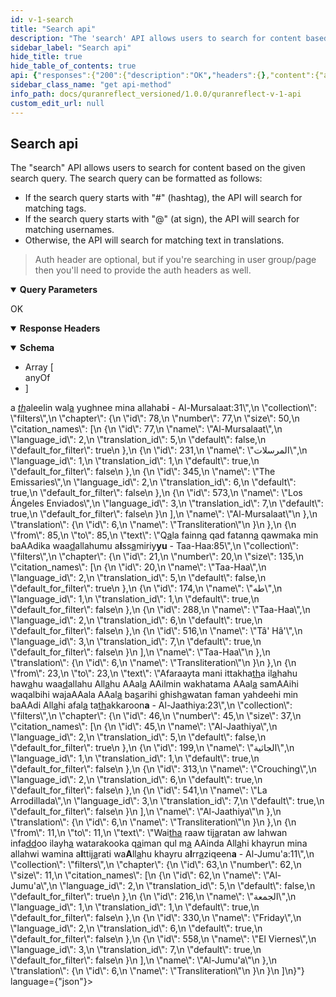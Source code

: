 ```yaml
---
id: v-1-search
title: "Search api"
description: "The 'search' API allows users to search for content based on the given search query. The search query can be formatted as follows:"
sidebar_label: "Search api"
hide_title: true
hide_table_of_contents: true
api: {"responses":{"200":{"description":"OK","headers":{},"content":{"application/json":{"schema":{"x-examples":{"Example 1":{"items":[{"id":11,"text":"#Allah","language":"Malay","collection":"tags"},{"id":439,"text":"@SameerReflects","full_text":"Sameer Qarizada (@SameerReflects)","avatar":null,"collection":"authors"},{"from":null,"to":null,"text":"Maryam","collection":"filters","chapter":{"id":20,"number":19,"size":98,"citation_names":[{"id":19,"name":"Maryam","language_id":2,"translation_id":6,"default":false,"default_for_filter":true},{"id":173,"name":"مريم","language_id":1,"translation_id":1,"default":true,"default_for_filter":false},{"id":287,"name":"Mary","language_id":2,"translation_id":5,"default":true,"default_for_filter":false},{"id":515,"name":"María","language_id":3,"translation_id":7,"default":true,"default_for_filter":false},{"id":629,"name":"مريم","language_id":1,"translation_id":8,"default":true,"default_for_filter":false},{"id":743,"name":"Maryam","language_id":4,"translation_id":9,"default":true,"default_for_filter":false},{"id":859,"name":"Mary","language_id":5,"translation_id":10,"default":true,"default_for_filter":false},{"id":973,"name":"Maryam","language_id":6,"translation_id":11,"default":true,"default_for_filter":false},{"id":1087,"name":"Marie","language_id":7,"translation_id":12,"default":true,"default_for_filter":false}],"name":"Maryam"}}]}},"type":"array","items":{"anyOf":[{"description":"user search result item"},{"description":"tag search result item\n"}],"type":"object"}},"example":{"items":[{"from":31,"to":31,"text":"L<u>a</u> <i><u>th</u></i>aleelin wal<u>a</u> yughnee mina allahab<b>i</b> - Al-Mursalaat:31","collection":"filters","chapter":{"id":78,"number":77,"size":50,"citation_names":[{"id":77,"name":"Al-Mursalaat","language_id":2,"translation_id":5,"default":false,"default_for_filter":true},{"id":231,"name":"المرسلات","language_id":1,"translation_id":1,"default":true,"default_for_filter":false},{"id":345,"name":"The Emissaries","language_id":2,"translation_id":6,"default":true,"default_for_filter":false},{"id":573,"name":"Los Ángeles Enviados","language_id":3,"translation_id":7,"default":true,"default_for_filter":false}],"name":"Al-Mursalaat"},"translation":{"id":6,"name":"Transliteration"}},{"from":85,"to":85,"text":"Q<u>a</u>la fainn<u>a</u> qad fatann<u>a</u> qawmaka min baAAdika waa<u>d</u>allahumu a<b>l</b>ss<u>a</u>miriy<b>yu</b> - Taa-Haa:85","collection":"filters","chapter":{"id":21,"number":20,"size":135,"citation_names":[{"id":20,"name":"Taa-Haa","language_id":2,"translation_id":5,"default":false,"default_for_filter":true},{"id":174,"name":"طه","language_id":1,"translation_id":1,"default":true,"default_for_filter":false},{"id":288,"name":"Taa-Haa","language_id":2,"translation_id":6,"default":true,"default_for_filter":false},{"id":516,"name":"Tâ' Hâ'","language_id":3,"translation_id":7,"default":true,"default_for_filter":false}],"name":"Taa-Haa"},"translation":{"id":6,"name":"Transliteration"}},{"from":23,"to":23,"text":"Afaraayta mani ittakha<u>th</u>a il<u>a</u>hahu haw<u>a</u>hu waa<u>d</u>allahu All<u>a</u>hu AAal<u>a</u> AAilmin wakhatama AAal<u>a</u> samAAihi waqalbihi wajaAAala AAal<u>a</u> ba<u>s</u>arihi ghish<u>a</u>watan faman yahdeehi min baAAdi All<u>a</u>hi afal<u>a</u> ta<u>th</u>akkaroon<b>a</b> - Al-Jaathiya:23","collection":"filters","chapter":{"id":46,"number":45,"size":37,"citation_names":[{"id":45,"name":"Al-Jaathiya","language_id":2,"translation_id":5,"default":false,"default_for_filter":true},{"id":199,"name":"الجاثية","language_id":1,"translation_id":1,"default":true,"default_for_filter":false},{"id":313,"name":"Crouching","language_id":2,"translation_id":6,"default":true,"default_for_filter":false},{"id":541,"name":"La Arrodillada","language_id":3,"translation_id":7,"default":true,"default_for_filter":false}],"name":"Al-Jaathiya"},"translation":{"id":6,"name":"Transliteration"}},{"from":11,"to":11,"text":"Wai<u>tha</u> raaw tij<u>a</u>ratan aw lahwan infa<u>dd</u>oo ilayh<u>a</u> watarakooka q<u>a</u>iman qul m<u>a</u> AAinda All<u>a</u>hi khayrun mina allahwi wamina a<b>l</b>ttij<u>a</u>rati wa<b>A</b>ll<u>a</u>hu khayru a<b>l</b>rr<u>a</u>ziqeen<b>a</b> - Al-Jumu'a:11","collection":"filters","chapter":{"id":63,"number":62,"size":11,"citation_names":[{"id":62,"name":"Al-Jumu'a","language_id":2,"translation_id":5,"default":false,"default_for_filter":true},{"id":216,"name":"الجمعة","language_id":1,"translation_id":1,"default":true,"default_for_filter":false},{"id":330,"name":"Friday","language_id":2,"translation_id":6,"default":true,"default_for_filter":false},{"id":558,"name":"El Viernes","language_id":3,"translation_id":7,"default":true,"default_for_filter":false}],"name":"Al-Jumu'a"},"translation":{"id":6,"name":"Transliteration"}}]},"examples":{"Example 1":{"value":{"items":[{"id":1,"text":"#Allah","language":"English","collection":"tags"},{"id":1,"text":"@naveed","full_text":"Naveed Ahmad  (@naveed)","avatar":null,"collection":"authors"},{"from":null,"to":null,"text":"Maryam","collection":"filters","chapter":{"id":20,"number":19,"size":98,"citation_names":[{"id":19,"name":"Maryam","language_id":2,"translation_id":6,"default":false,"default_for_filter":true}],"name":"Maryam"}}]}}}}}}},"operationId":"v1-search","description":"The \"search\" API allows users to search for content based on the given search query. The search query can be formatted as follows:\n\n- If the search query starts with \"#\" (hashtag), the API will search for matching tags.\n- If the search query starts with \"@\" (at sign), the API will search for matching usernames.\n- Otherwise, the API will search for matching text in translations.\n\n\n> Auth header are optional, but if you're searching in user group/page then you'll need to provide the auth headers as well.\n","parameters":[{"name":"client_auth_token","in":"query","required":true,"schema":{"type":"string"},"description":"Client API token"},{"schema":{"type":"string"},"in":"query","name":"q","required":true,"description":"the search query"},{"schema":{"type":"boolean"},"in":"query","name":"sura_only","description":"only search for surahs"},{"schema":{"type":"string","enum":["exact","approximate"],"default":"approximate"},"in":"query","name":"search_type","allowEmptyValue":true,"description":"Should search for exact term or fuzzy search. Only applicable for translation search"}],"tags":["Search"],"method":"get","path":"/v1/search","servers":[{"url":"https://quranreflect.com","description":"Production"}],"securitySchemes":{"apikey":{"name":"client_auth_token","type":"apiKey","in":"query"}},"info":{"title":"QuranReflect V1 API","description":"QuranReflect V1 APIs allows your app to interact with https://quranreflect.com resources. \n\n ## Getting started \n\n Our APIs are not public and require an API key. Please contact us via email `amer@qreflect.com` to get yours. \n\n ## User-specific APIs  \n\n All user-specific APIs (For example [Creating a post](/operations/post-create)) require the following headers:  \n\n - `access-token` the user access token, this token can be changed with every request. \n\n - `token-type`  value should always be `Bearer`. \n\n - `client` the client token, this too can be changed with every request. \n\n - `expiry` unix timestamp (in seconds) to indicate when access token will expire. \n\n - `uid` user's unique identifier. \n\n - `Authorization`: complete authorization header. Sample value `Bearer eyJhY2Nlc3MtdG9rZW4iOiJ4cjBrb3g1eXdVM3JrelVMZjhVUzlBIiwidG9rZW4tdHlwZSI6IkJlYXJlciIsImNsaWVudCI6IkpQeFJCRTloVmRBbDlTX1BVdEhJN2ciLCJleHBpcnkiOiIxNzA1OTQwNTQ3IiwidWlkIjoiYW1lci5hYmJhc0BtYWlsaW5hdG9yLmNvbSJ9`. \n\n The values of `access-token`, `client`, `expiry`, and `uid` headers will be returned in the response of [User Sign in API](/operations/user-signin).","version":"1.0.0"},"postman":{"name":"Search api","description":{"content":"The \"search\" API allows users to search for content based on the given search query. The search query can be formatted as follows:\n\n- If the search query starts with \"#\" (hashtag), the API will search for matching tags.\n- If the search query starts with \"@\" (at sign), the API will search for matching usernames.\n- Otherwise, the API will search for matching text in translations.\n\n\n> Auth header are optional, but if you're searching in user group/page then you'll need to provide the auth headers as well.\n","type":"text/plain"},"url":{"path":["v1","search"],"host":["{{baseUrl}}"],"query":[{"disabled":false,"description":{"content":"(Required) Client API token","type":"text/plain"},"key":"client_auth_token","value":""},{"disabled":false,"description":{"content":"(Required) the search query","type":"text/plain"},"key":"q","value":""},{"disabled":false,"description":{"content":"only search for surahs","type":"text/plain"},"key":"sura_only","value":""},{"disabled":false,"description":{"content":"Should search for exact term or fuzzy search. Only applicable for translation search","type":"text/plain"},"key":"search_type","value":""}],"variable":[]},"header":[{"key":"Accept","value":"application/json"}],"method":"GET"}}
sidebar_class_name: "get api-method"
info_path: docs/quranreflect_versioned/1.0.0/quranreflect-v-1-api
custom_edit_url: null
---
```



## Search api



The "search" API allows users to search for content based on the given search query. The search query can be formatted as follows:

- If the search query starts with "#" (hashtag), the API will search for matching tags.
- If the search query starts with "@" (at sign), the API will search for matching usernames.
- Otherwise, the API will search for matching text in translations.


> Auth header are optional, but if you're searching in user group/page then you'll need to provide the auth headers as well.


<details style={{"marginBottom":"1rem"}} data-collapsed={false} open={true}><summary style={{}}><strong>Query Parameters</strong></summary><div><ul><ParamsItem className={"paramsItem"} param={{"name":"client_auth_token","in":"query","required":true,"schema":{"type":"string"},"description":"Client API token"}}></ParamsItem><ParamsItem className={"paramsItem"} param={{"schema":{"type":"string"},"in":"query","name":"q","required":true,"description":"the search query"}}></ParamsItem><ParamsItem className={"paramsItem"} param={{"schema":{"type":"boolean"},"in":"query","name":"sura_only","description":"only search for surahs"}}></ParamsItem><ParamsItem className={"paramsItem"} param={{"schema":{"type":"string","enum":["exact","approximate"],"default":"approximate"},"in":"query","name":"search_type","allowEmptyValue":true,"description":"Should search for exact term or fuzzy search. Only applicable for translation search"}}></ParamsItem></ul></div></details><div><ApiTabs><TabItem label={"200"} value={"200"}><div>

OK

</div><details style={{"textAlign":"left","marginBottom":"1rem"}} data-collaposed={true} open={false}><summary style={{}}><strong>Response Headers</strong></summary><ul style={{"marginLeft":"1rem"}}></ul></details><div><MimeTabs schemaType={"response"}><TabItem label={"application/json"} value={"application/json"}><SchemaTabs><TabItem label={"Schema"} value={"Schema"}><details style={{}} data-collapsed={false} open={true}><summary style={{"textAlign":"left"}}><strong>Schema</strong></summary><div style={{"textAlign":"left","marginLeft":"1rem"}}></div><ul style={{"marginLeft":"1rem"}}><li><div style={{"fontSize":"var(--ifm-code-font-size)","opacity":"0.6","marginLeft":"-.5rem","paddingBottom":".5rem"}}>Array [</div></li><div><span className={"badge badge--info"}>anyOf</span><SchemaTabs><TabItem label={"MOD1"} value={"0-item-properties"}><SchemaItem collapsible={false} name={"id"} required={false} schemaName={"string"} qualifierMessage={undefined} schema={{"type":"string","description":"user id"}}></SchemaItem><SchemaItem collapsible={false} name={"text"} required={false} schemaName={"string"} qualifierMessage={undefined} schema={{"type":"string","description":"username"}}></SchemaItem><SchemaItem collapsible={false} name={"full_text"} required={false} schemaName={"string"} qualifierMessage={undefined} schema={{"type":"string","description":"full name with username"}}></SchemaItem><SchemaItem collapsible={false} name={"avatar"} required={false} schemaName={"string"} qualifierMessage={undefined} schema={{"type":"string","description":"url avatar url"}}></SchemaItem><SchemaItem collapsible={false} name={"collection"} required={false} schemaName={"string"} qualifierMessage={undefined} schema={{"type":"string","default":"authors"}}></SchemaItem></TabItem><TabItem label={"MOD2"} value={"1-item-properties"}><SchemaItem collapsible={false} name={"id"} required={false} schemaName={"string"} qualifierMessage={undefined} schema={{"type":"string"}}></SchemaItem><SchemaItem collapsible={false} name={"language"} required={false} schemaName={"string"} qualifierMessage={undefined} schema={{"type":"string"}}></SchemaItem><SchemaItem collapsible={false} name={"text"} required={false} schemaName={"string"} qualifierMessage={undefined} schema={{"type":"string"}}></SchemaItem><SchemaItem collapsible={false} name={"collection"} required={false} schemaName={"string"} qualifierMessage={undefined} schema={{"type":"string","default":"tags"}}></SchemaItem></TabItem></SchemaTabs></div><li><div style={{"fontSize":"var(--ifm-code-font-size)","opacity":"0.6","marginLeft":"-.5rem"}}>]</div></li></ul></details></TabItem><TabItem label={"Example (from schema)"} value={"Example (from schema)"}><ResponseSamples responseExample={"[\n  null,\n  null\n]"} language={"json"}></ResponseSamples></TabItem><TabItem label={"Example 1"} value={"Example 1"}><ResponseSamples responseExample={"{\n  \"items\": [\n    {\n      \"id\": 1,\n      \"text\": \"#Allah\",\n      \"language\": \"English\",\n      \"collection\": \"tags\"\n    },\n    {\n      \"id\": 1,\n      \"text\": \"@naveed\",\n      \"full_text\": \"Naveed Ahmad  (@naveed)\",\n      \"avatar\": null,\n      \"collection\": \"authors\"\n    },\n    {\n      \"from\": null,\n      \"to\": null,\n      \"text\": \"Maryam\",\n      \"collection\": \"filters\",\n      \"chapter\": {\n        \"id\": 20,\n        \"number\": 19,\n        \"size\": 98,\n        \"citation_names\": [\n          {\n            \"id\": 19,\n            \"name\": \"Maryam\",\n            \"language_id\": 2,\n            \"translation_id\": 6,\n            \"default\": false,\n            \"default_for_filter\": true\n          }\n        ],\n        \"name\": \"Maryam\"\n      }\n    }\n  ]\n}"} language={"json"}></ResponseSamples></TabItem><TabItem label={"Example"} value={"Example"}><ResponseSamples responseExample={"{\n  \"items\": [\n    {\n      \"from\": 31,\n      \"to\": 31,\n      \"text\": \"L<u>a</u> <i><u>th</u></i>aleelin wal<u>a</u> yughnee mina allahab<b>i</b> - Al-Mursalaat:31\",\n      \"collection\": \"filters\",\n      \"chapter\": {\n        \"id\": 78,\n        \"number\": 77,\n        \"size\": 50,\n        \"citation_names\": [\n          {\n            \"id\": 77,\n            \"name\": \"Al-Mursalaat\",\n            \"language_id\": 2,\n            \"translation_id\": 5,\n            \"default\": false,\n            \"default_for_filter\": true\n          },\n          {\n            \"id\": 231,\n            \"name\": \"المرسلات\",\n            \"language_id\": 1,\n            \"translation_id\": 1,\n            \"default\": true,\n            \"default_for_filter\": false\n          },\n          {\n            \"id\": 345,\n            \"name\": \"The Emissaries\",\n            \"language_id\": 2,\n            \"translation_id\": 6,\n            \"default\": true,\n            \"default_for_filter\": false\n          },\n          {\n            \"id\": 573,\n            \"name\": \"Los Ángeles Enviados\",\n            \"language_id\": 3,\n            \"translation_id\": 7,\n            \"default\": true,\n            \"default_for_filter\": false\n          }\n        ],\n        \"name\": \"Al-Mursalaat\"\n      },\n      \"translation\": {\n        \"id\": 6,\n        \"name\": \"Transliteration\"\n      }\n    },\n    {\n      \"from\": 85,\n      \"to\": 85,\n      \"text\": \"Q<u>a</u>la fainn<u>a</u> qad fatann<u>a</u> qawmaka min baAAdika waa<u>d</u>allahumu a<b>l</b>ss<u>a</u>miriy<b>yu</b> - Taa-Haa:85\",\n      \"collection\": \"filters\",\n      \"chapter\": {\n        \"id\": 21,\n        \"number\": 20,\n        \"size\": 135,\n        \"citation_names\": [\n          {\n            \"id\": 20,\n            \"name\": \"Taa-Haa\",\n            \"language_id\": 2,\n            \"translation_id\": 5,\n            \"default\": false,\n            \"default_for_filter\": true\n          },\n          {\n            \"id\": 174,\n            \"name\": \"طه\",\n            \"language_id\": 1,\n            \"translation_id\": 1,\n            \"default\": true,\n            \"default_for_filter\": false\n          },\n          {\n            \"id\": 288,\n            \"name\": \"Taa-Haa\",\n            \"language_id\": 2,\n            \"translation_id\": 6,\n            \"default\": true,\n            \"default_for_filter\": false\n          },\n          {\n            \"id\": 516,\n            \"name\": \"Tâ' Hâ'\",\n            \"language_id\": 3,\n            \"translation_id\": 7,\n            \"default\": true,\n            \"default_for_filter\": false\n          }\n        ],\n        \"name\": \"Taa-Haa\"\n      },\n      \"translation\": {\n        \"id\": 6,\n        \"name\": \"Transliteration\"\n      }\n    },\n    {\n      \"from\": 23,\n      \"to\": 23,\n      \"text\": \"Afaraayta mani ittakha<u>th</u>a il<u>a</u>hahu haw<u>a</u>hu waa<u>d</u>allahu All<u>a</u>hu AAal<u>a</u> AAilmin wakhatama AAal<u>a</u> samAAihi waqalbihi wajaAAala AAal<u>a</u> ba<u>s</u>arihi ghish<u>a</u>watan faman yahdeehi min baAAdi All<u>a</u>hi afal<u>a</u> ta<u>th</u>akkaroon<b>a</b> - Al-Jaathiya:23\",\n      \"collection\": \"filters\",\n      \"chapter\": {\n        \"id\": 46,\n        \"number\": 45,\n        \"size\": 37,\n        \"citation_names\": [\n          {\n            \"id\": 45,\n            \"name\": \"Al-Jaathiya\",\n            \"language_id\": 2,\n            \"translation_id\": 5,\n            \"default\": false,\n            \"default_for_filter\": true\n          },\n          {\n            \"id\": 199,\n            \"name\": \"الجاثية\",\n            \"language_id\": 1,\n            \"translation_id\": 1,\n            \"default\": true,\n            \"default_for_filter\": false\n          },\n          {\n            \"id\": 313,\n            \"name\": \"Crouching\",\n            \"language_id\": 2,\n            \"translation_id\": 6,\n            \"default\": true,\n            \"default_for_filter\": false\n          },\n          {\n            \"id\": 541,\n            \"name\": \"La Arrodillada\",\n            \"language_id\": 3,\n            \"translation_id\": 7,\n            \"default\": true,\n            \"default_for_filter\": false\n          }\n        ],\n        \"name\": \"Al-Jaathiya\"\n      },\n      \"translation\": {\n        \"id\": 6,\n        \"name\": \"Transliteration\"\n      }\n    },\n    {\n      \"from\": 11,\n      \"to\": 11,\n      \"text\": \"Wai<u>tha</u> raaw tij<u>a</u>ratan aw lahwan infa<u>dd</u>oo ilayh<u>a</u> watarakooka q<u>a</u>iman qul m<u>a</u> AAinda All<u>a</u>hi khayrun mina allahwi wamina a<b>l</b>ttij<u>a</u>rati wa<b>A</b>ll<u>a</u>hu khayru a<b>l</b>rr<u>a</u>ziqeen<b>a</b> - Al-Jumu'a:11\",\n      \"collection\": \"filters\",\n      \"chapter\": {\n        \"id\": 63,\n        \"number\": 62,\n        \"size\": 11,\n        \"citation_names\": [\n          {\n            \"id\": 62,\n            \"name\": \"Al-Jumu'a\",\n            \"language_id\": 2,\n            \"translation_id\": 5,\n            \"default\": false,\n            \"default_for_filter\": true\n          },\n          {\n            \"id\": 216,\n            \"name\": \"الجمعة\",\n            \"language_id\": 1,\n            \"translation_id\": 1,\n            \"default\": true,\n            \"default_for_filter\": false\n          },\n          {\n            \"id\": 330,\n            \"name\": \"Friday\",\n            \"language_id\": 2,\n            \"translation_id\": 6,\n            \"default\": true,\n            \"default_for_filter\": false\n          },\n          {\n            \"id\": 558,\n            \"name\": \"El Viernes\",\n            \"language_id\": 3,\n            \"translation_id\": 7,\n            \"default\": true,\n            \"default_for_filter\": false\n          }\n        ],\n        \"name\": \"Al-Jumu'a\"\n      },\n      \"translation\": {\n        \"id\": 6,\n        \"name\": \"Transliteration\"\n      }\n    }\n  ]\n}"} language={"json"}></ResponseSamples></TabItem></SchemaTabs></TabItem></MimeTabs></div></TabItem></ApiTabs></div>
      